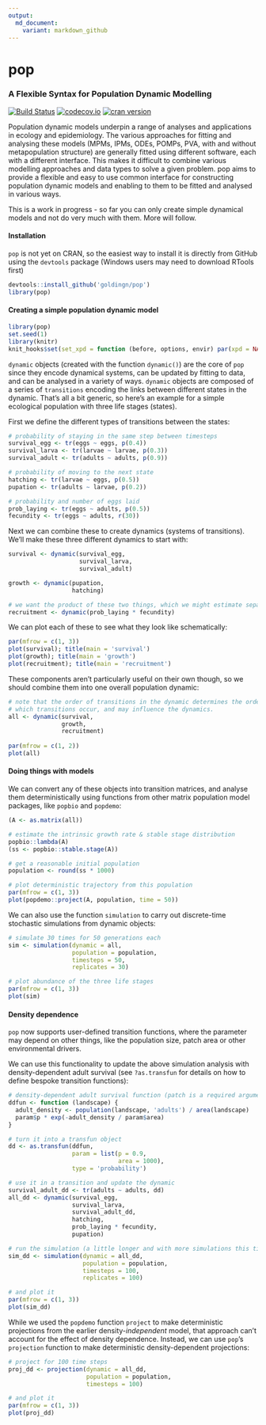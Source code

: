 ```yaml
---
output:
  md_document:
    variant: markdown_github
---
```


# pop

### A Flexible Syntax for Population Dynamic Modelling

[![Build Status](https://travis-ci.org/goldingn/pop.svg)](https://travis-ci.org/goldingn/pop)
[![codecov.io](https://codecov.io/github/goldingn/pop/coverage.svg?branch=master)](https://codecov.io/github/goldingn/pop?branch=master)
[![cran version](http://www.r-pkg.org/badges/version/pop)](https://cran.rstudio.com/web/packages/pop)

Population dynamic models underpin a range of analyses and applications in
ecology and epidemiology. The various approaches for fitting and analysing these
models (MPMs, IPMs, ODEs, POMPs, PVA, with and without metapopulation structure)
are generally fitted using different software, each with a different interface.
This makes it difficult to combine various modelling approaches and data types
to solve a given problem. pop aims to provide a flexible and easy to use common
interface for constructing population dynamic models and enabling to them to be
fitted and analysed in various ways.

This is a work in progress - so far you can only create simple dynamical models and not do very much with them. More will follow.

#### Installation

`pop` is not yet on CRAN, so the easiest way to install it is directly from GitHub using the `devtools` package (Windows users may need to download RTools first)

```r
devtools::install_github('goldingn/pop')
library(pop)
```

#### Creating a simple population dynamic model

```r
library(pop)
set.seed(1)
library(knitr)
knit_hooks$set(set_xpd = function (before, options, envir) par(xpd = NA))
```

`dynamic` objects (created with the function `dynamic()`) are the core of `pop` since they encode dynamical systems, can be updated by fitting to data, and can be analysed in a variety of ways. `dynamic` objects are composed of a series of `transitions` encoding the links between different states in the dynamic. That's all a bit generic, so here's an example for a simple ecological population with three life stages (states).

First we define the different types of transitions between the states:

```r
# probability of staying in the same step between timesteps
survival_egg <- tr(eggs ~ eggs, p(0.4))
survival_larva <- tr(larvae ~ larvae, p(0.3))
survival_adult <- tr(adults ~ adults, p(0.9))

# probability of moving to the next state
hatching <- tr(larvae ~ eggs, p(0.5))
pupation <- tr(adults ~ larvae, p(0.2))

# probability and number of eggs laid
prob_laying <- tr(eggs ~ adults, p(0.5))
fecundity <- tr(eggs ~ adults, r(30))
```

Next we can combine these to create dynamics (systems of transitions). We'll make these three different dynamics to start with:

```r
survival <- dynamic(survival_egg,
                    survival_larva,
                    survival_adult)

growth <- dynamic(pupation,
                  hatching)

# we want the product of these two things, which we might estimate separately
recruitment <- dynamic(prob_laying * fecundity)
```

We can plot each of these to see what they look like schematically:

```r
par(mfrow = c(1, 3))
plot(survival); title(main = 'survival')
plot(growth); title(main = 'growth')
plot(recruitment); title(main = 'recruitment')
```

These components aren't particularly useful on their own though, so we should combine them into one overall population dynamic:

```r
# note that the order of transitions in the dynamic determines the order in
# which transitions occur, and may influence the dynamics.
all <- dynamic(survival,
               growth,
               recruitment)
               
par(mfrow = c(1, 2))
plot(all)
```

#### Doing things with models

We can convert any of these objects into transition matrices, and analyse them deterministically using functions from other matrix population model packages, like `popbio` and `popdemo`:

```r
(A <- as.matrix(all))

# estimate the intrinsic growth rate & stable stage distribution
popbio::lambda(A)
(ss <- popbio::stable.stage(A))

# get a reasonable initial population
population <- round(ss * 1000)

# plot deterministic trajectory from this population
par(mfrow = c(1, 3))
plot(popdemo::project(A, population, time = 50))
```

We can also use the function `simulation` to carry out discrete-time stochastic simulations from dynamic objects:

```r
# simulate 30 times for 50 generations each
sim <- simulation(dynamic = all,
                  population = population,
                  timesteps = 50,
                  replicates = 30)

# plot abundance of the three life stages
par(mfrow = c(1, 3))
plot(sim)
```

#### Density dependence

`pop` now supports user-defined transition functions, where the parameter may depend on other things, like the population size, patch area or other environmental drivers.

We can use this functionality to update the above simulation analysis with density-dependent adult survival (see `?as.transfun` for details on how to define bespoke transition functions):

```r
# density-dependent adult survival function (patch is a required argument)
ddfun <- function (landscape) {
  adult_density <- population(landscape, 'adults') / area(landscape)
  param$p * exp(-adult_density / param$area)
}

# turn it into a transfun object
dd <- as.transfun(ddfun,
                  param = list(p = 0.9,
                               area = 1000),
                  type = 'probability')

# use it in a transition and update the dynamic
survival_adult_dd <- tr(adults ~ adults, dd)
all_dd <- dynamic(survival_egg,
                  survival_larva,
                  survival_adult_dd,
                  hatching,
                  prob_laying * fecundity,
                  pupation)

# run the simulation (a little longer and with more simulations this time)
sim_dd <- simulation(dynamic = all_dd,
                     population = population,
                     timesteps = 100,
                     replicates = 100)

# and plot it
par(mfrow = c(1, 3))
plot(sim_dd)
```

While we used the `popdemo` function `project` to make deterministic projections from the earlier density-*independent* model, that approach can't account for the effect of density dependence. Instead, we can use `pop`'s `projection` function to make deterministic density-dependent projections:

```r
# project for 100 time steps
proj_dd <- projection(dynamic = all_dd,
                      population = population,
                      timesteps = 100)

# and plot it
par(mfrow = c(1, 3))
plot(proj_dd)
```
